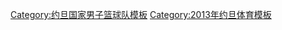 {{National basketball squad
 | name      = Jordan National Basketball Team roster
 | bg        = black
 | fg        = green
 | countrycode   = 
 | countryname = 约旦
 | comp link = 2013年亞洲籃球錦標賽
 | comp      = 2013年亞洲籃球錦標賽  
 | p1        = |
 | p2        = |
 | p3        = |
 | p4        = Alnajjar, Fadel
 | p5        = Hussein, Mohammad Shaher	
 | p6        = Eid, Sinan
 | p7        = AbuQoura, Abdallah
 | p8        = Kamel, Issa
 | p9        = Soobzokov, Enver 
 | p10       = [[奥萨马·道格拉斯]]
 | p11       = Abu-Ruqayyah, Khaldoon
 | p12       = Abdeen, Mahmoud 
 | p13       = Alawadi, Mousa
 | p14       = Zaghab, Ali Jamal
 | p15       = [[赛义德·阿巴斯]] 
 | coach     =  Murad Barakat
}}<noinclude>
[[Category:约旦国家男子篮球队模板]]
[[Category:2013年约旦体育模板]]
</noinclude>